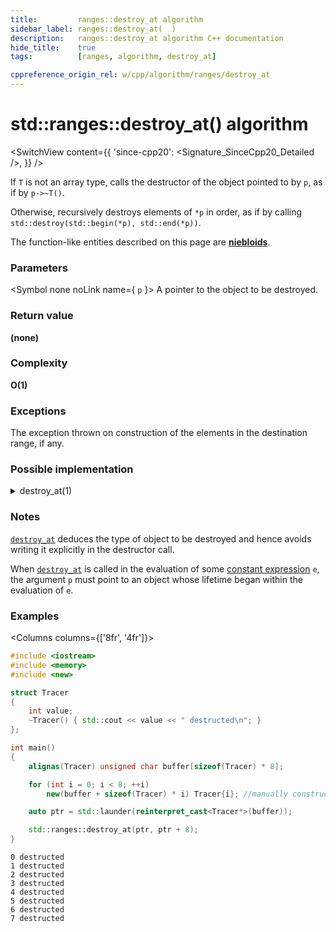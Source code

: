 ```yaml
---
title:         ranges::destroy_at algorithm
sidebar_label: ranges::destroy_at(  )
description:   ranges::destroy_at algorithm C++ documentation
hide_title:    true
tags:          [ranges, algorithm, destroy_at]

cppreference_origin_rel: w/cpp/algorithm/ranges/destroy_at
---
```



<!----------------- Codes ---------------------->


# std::ranges::destroy_at() algorithm

<SwitchView content={{
	'since-cpp20': <Signature_SinceCpp20_Detailed />,
}} />

If `T` is not an array type, calls the destructor of the object pointed to by `p`, as if by `p->~T()`.

Otherwise, recursively destroys elements of `*p` in order, as if by calling `std::destroy(std::begin(*p), std::end(*p))`.

The function-like entities described on this page are [**niebloids**](/docs/std/algo/niebloids).

### Parameters

<SymbolTable>

  <Symbol none noLink name={ <code>p</code> }>
    A pointer to the object to be destroyed.
  </Symbol>

</SymbolTable>

### Return value

**(none)**

### Complexity

**O(1)**

### Exceptions

The exception thrown on construction of the elements in the destination range, if any.

### Possible implementation

<details>
<summary>destroy_at(1)</summary>

```cpp
struct destroy_at_fn
{
    template<std::destructible T>
    constexpr void operator()(T *p) const noexcept
    {
        if constexpr (std::is_array_v<T>)
            for (auto &elem : *p)
                operator()(std::addressof(elem));
        else
            p->~T();
    }
};

inline constexpr destroy_at_fn destroy_at{};
```

</details>

### Notes

[`destroy_at`](#) deduces the type of object to be destroyed and hence avoids writing it explicitly in the destructor call.

When [`destroy_at`](#) is called in the evaluation of some [constant expression](#) `e`,
the argument `p` must point to an object whose lifetime began within the evaluation of `e`.


### Examples

<Columns columns={['8fr', '4fr']}>
<div>

```cpp title='Main.cpp' showLineNumbers
#include <iostream>
#include <memory>
#include <new>

struct Tracer
{
    int value;
    ~Tracer() { std::cout << value << " destructed\n"; }
};

int main()
{
    alignas(Tracer) unsigned char buffer[sizeof(Tracer) * 8];

    for (int i = 0; i < 8; ++i)
        new(buffer + sizeof(Tracer) * i) Tracer{i}; //manually construct objects

    auto ptr = std::launder(reinterpret_cast<Tracer*>(buffer));

    std::ranges::destroy_at(ptr, ptr + 8);
}
```

</div>
<div>

```plaintext title="Output"
0 destructed
1 destructed
2 destructed
3 destructed
4 destructed
5 destructed
6 destructed
7 destructed
```

</div>
</Columns>
